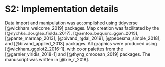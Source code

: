 # S2: Implementation details {.unlisted .unnumbered}

Data import and manipulation was accomplished using tidyverse [@wickham_welcome_2019] packages.  Map creation was facilitated by the \texttt{fields} [@nychka_douglas_fields_2017], \texttt{ggsn} [@santos_baquero_ggsn_2019], \texttt{marmap} [@pante_marmap_2013], \texttt{rgdal} [@bivand_rgdal_2019], \texttt{sf} [@pebesma_simple_2018], and \texttt{sp} [@bivand_applied_2013] packages.  All graphics were produced using \texttt{ggplot2} [@wickham_ggplot2_2016-1], with color palettes from the \texttt{viridis} [@garnier_viridis_2018-1] and \texttt{cmocean} [@thyng_cmocean_2019] packages.  The manuscript was written in \texttt{rmarkdown} [@xie_r_2018]. 